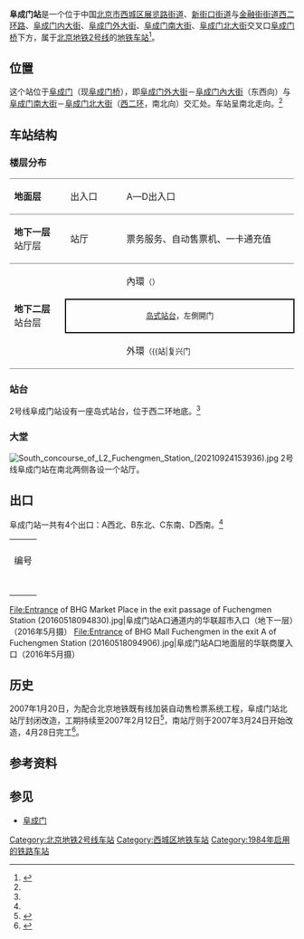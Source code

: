 {{noteTA
|G1 =Railway}}
{{Infobox station
| name = 阜成门
| eng_name = Fuchengmen<ref name=map2021>{{cite web|url=https://www.bjsubway.com/subway/images/luwangtu.png|title=北京城市轨道交通线网图|date=2021-12-31|access-date=2021-12-30|archive-date=2021-12-31|archive-url=https://web.archive.org/web/20211231004642/https://www.bjsubway.com/subway/images/luwangtu.png|dead-url=no}}</ref>
| linecolour = {{北京地铁颜色|2}}
| image = Platform of L2 Fuchengmen Station (20200804121431).jpg
| caption = 阜成门站2号线站台
| other_name = 
| country = {{PRC}}
| borough = [[北京市|北京市]][[西城区|西城区]][[展览路街道|展览路街道]]、[[新街口街道_(北京市)|新街口街道]]与[[金融街街道|金融街街道]]交界
| address = [[北京二环路|西二环路]]、[[阜成门内大街|阜成门内大街]]、[[阜成门外大街|阜成门外大街]]、[[阜成门南大街|阜成门南大街]]、[[阜成门北大街|阜成门北大街]]交叉口[[阜成门桥|阜成门桥]]下方
| coordinates = {{Coord|39.923501|116.356012|type:railwaystation_region:CN-11_source:GoogleMaps|format=dms|display=inline,title}}
| elevation = 
| operator = [[北京市地铁运营有限公司|北京市地铁运营有限公司]]
| lines = {{北京地铁线路名|2|SL}}
| distance = 
| platform = 1座[[岛式站台|岛式站台]]
| tracks = 2条
| bus_routes = 
| bus_stands = 
| connections = 公交站：阜成门内、阜成门、阜成门北
| structure = 地下车站
| hall = 分离式站厅
| depth = 
| levels = 
| interchange = 
| exits = 4个
| architect = 
| architectural_style = 
| colour = 
| type = 
| status = 运营中
| code = 203
| classification = 
| website = 
| built = 
| opened = 1984年9月20日<ref>{{cite web |title=地铁公司1981 -- 1990年地铁大事记 |url=http://bjsubway.com/node/1840 |website=北京地铁 |accessdate=2020-11-14 |archiveurl=https://web.archive.org/web/20101231221853/http://bjsubway.com/node/1840 |archivedate=2010-12-31}}</ref>
| pass_year = 
| passengers = 
| pass_system = 
| pass_rank = 
| mpassengers = 
| trains = 
| station_hours = 
| hours = 
| first = {{北京地铁线路名|2|S}}
:外环：05:14
:内环：05:28
| last = {{北京地铁线路名|2|S}}
:外环：22:19
:外环往{{站|积水潭}}：23:04
:内环：22:52
:内环往{{站|西直门}}：23:40
| adjacent = {{adjacent stations|system=北京地铁|line=2|left=车公庄|right=复兴门|note-left=0.960km|note-mid=距离[[西直门站|西直门]]1.869km|note-right=1.832km}}
| other_services = 
| route_map = {{Routemap|inline=yes|map=
utSTRf\utSTRg~~ ~~{{rmr|Licon=U|{{stl|北京地铁|复兴门}}}}
utSTR+BSl\utSTR+BSr
utSTR+BSl\utSTR+BSr
utSTRf\utSTRg~~ ~~{{rmr|Licon=D|{{stl|北京地铁|车公庄}}}}
}}
}}
'''阜成门站'''是一个位于中国[[北京市|北京市]][[西城区|西城区]][[展览路街道|展览路街道]]、[[新街口街道_(北京市)|新街口街道]]与[[金融街街道|金融街街道]][[北京二环路|西二环路]]、[[阜成门内大街|阜成门内大街]]、[[阜成门外大街|阜成门外大街]]、[[阜成门南大街|阜成门南大街]]、[[阜成门北大街|阜成门北大街]]交叉口[[阜成门桥|阜成门桥]]下方，属于[[北京地铁|北京地铁]][[北京地铁2号线|2号线]]的[[地铁车站|地铁车站]]<ref name=station>{{cite web |title=2号线 北京地铁官方网站 |url=https://www.bjsubway.com/station/xltcx/line2/2013-08-26/276.html |website=北京地铁 |accessdate=2020-11-14 |archive-date=2020-11-23 |archive-url=https://web.archive.org/web/20201123223329/http://bjsubway.com/station/xltcx/line2/2013-08-26/276.html |dead-url=no }}</ref>。

==位置==
这个站位于[[阜成门|阜成门]]（现[[阜成门桥|阜成门桥]]），即[[阜成门外大街|阜成门外大街]]－[[阜成门內大街|阜成门內大街]]（东西向）与[[阜成门南大街|阜成门南大街]]－[[阜成门北大街|阜成门北大街]]（[[北京二环路|西二环]]，南北向）交汇处。车站呈南北走向。<ref name=station/>

==车站结构==
=== 楼层分布 ===
{|cellspacing=0 cellpadding=3
|style="border-top:solid 1px gray;border-bottom:solid 1px gray;" width=100|'''地面层'''
|style="border-top:solid 1px gray;border-bottom:solid 1px gray;" width=100|出入口
|style="border-top:solid 1px gray;border-bottom:solid 1px gray;" width=350|A—D出入口
|-
|style="border-bottom:solid 1px gray;"|'''地下一层'''<br />站厅层
|style="border-bottom:solid 1px gray;"|站厅
|style="border-bottom:solid 1px gray;"|票务服务、自动售票机、一卡通充值
|-
|style="border-bottom:solid 1px gray;" rowspan=3|'''地下二层'''<br />站台层
|{{arrow|L}}
|{{北京地铁线路名|2|c}}內環<small>（{{站|车公庄}}）</small>
|-
|style="border-right:solid 2px black;border-left:solid 2px black;border-top:solid 2px black;border-bottom:solid 2px black;" colspan=2|<center><small>[[岛式站台|岛式站台]]，左側開门</small></center>
|-
|style="border-bottom:solid 1px gray;"|{{arrow|R}}
|style="border-bottom:solid 1px gray;"|{{北京地铁线路名|2|c}}外環<small>（{{站|复兴门||北京市}}）</small>
|}

=== 站台 ===
2号线阜成门站设有一座岛式站台，位于西二环地底。<ref name=station/>
{{multiple image|align=center|direction=vertical|width=700
|image1=Platform panorama of L2 Fuchengmen Station (20200804140017).jpg|caption1=<center>站台全景（2020年8月摄）</center>
}}
=== 大堂 ===
[[File:South_concourse_of_L2_Fuchengmen_Station_(20210924153936).jpg|thumb]]
2号线阜成门站在南北两侧各设一个站厅。

==出口==
阜成门站一共有4个出口：A西北、B东北、C东南、D西南。<ref name=station/>
{| class="wikitable"
| colspan="5" align="center" bgcolor="{{北京地铁颜色|2}}" |
|-
! 编号 
! 指示
! 建议前往的目的地 
! 照片
!无障碍设施
|-
| {{港鐵出口|A}} 
| 阜成门外大街（北侧） 
| 华联商厦、阜外心血管病医院、四川大厦 
| [[File:Exit_A_of_Fuchengmen_Station_(20201210152350).jpg|150px]]
|{{n/a}}
|-
| {{港鐵出口|B}} 
| 阜成门内大街（北侧） 
| [[妙应寺|白塔寺]]、[[北京鲁迅博物馆|北京鲁迅博物馆]] 
| [[File:Exit_B_of_Fuchengmen_Station_(20210307180438).jpg|150px]]
|{{n/a}}
|-
| {{港鐵出口|C|附=輪}} 
| 阜成门南大街（东侧） 
| 中国邮政大厦、金融大楼 
| [[File:Exit_C_of_Fuchengmen_Station_(20210924153525).jpg|150px]]
|[[File:Exit_C_stair_lift_1_of_Fuchengmen_Station_(20210924153816).jpg|150px]]<br />[[File:Exit_C_stair_lift_2_of_Fuchengmen_Station_(20210924153855).jpg|150px]]
|-
| {{港鐵出口|D}} 
| 阜成门外大街（南侧） 
| 万通新世界商场 
|[[File:Exit_D_of_Fuchengmen_Station_(20200804121723).jpg|150px]]
|{{n/a}}
|-
| bgcolor="#EEEEEE" colspan=5 | {{港鐵出口|註=輪}}
|}
<gallery>
File:Entrance of BHG Market Place in the exit passage of Fuchengmen Station (20160518094830).jpg|阜成门站A口通道内的华联超市入口（地下一层）（2016年5月摄）
File:Entrance of BHG Mall Fuchengmen in the exit A of Fuchengmen Station (20160518094906).jpg|阜成门站A口地面层的华联商厦入口（2016年5月摄）
</gallery>

== 历史 ==
2007年1月20日，为配合北京地铁既有线加装自动售检票系统工程，阜成门站北站厅封闭改造，工期持续至2007年2月12日<ref>{{cite news|url=http://auto.sohu.com/20070119/n247708440.shtml|title=北京地铁阜成门站北厅明起改造 工期24天|work=[[北京青年报|北京青年报]]|date=2007-01-19|accessdate=2021-05-13|archive-date=2021-05-13|archive-url=https://web.archive.org/web/20210513074343/http://auto.sohu.com/20070119/n247708440.shtml|dead-url=no}}</ref>，南站厅则于2007年3月24日开始改造，4月28日完工<ref>{{cite news|url=http://news.sohu.com/20070320/n248842846.shtml|title=3月24日至4月28日地铁阜成门站南厅改造施工 C、D口停用|publisher=首都之窗|date=2007-03-20|accessdate=2021-05-13|archive-date=2021-05-13|archive-url=https://web.archive.org/web/20210513074342/http://news.sohu.com/20070320/n248842846.shtml|dead-url=no}}</ref>。

==参考资料==
{{reflist}}

==参见==
{{commonscat|Fuchengmen Station}}
*[[阜成门|阜成门]]

{{北京地铁2号线}}

[[Category:北京地铁2号线车站|Category:北京地铁2号线车站]]
[[Category:西城区地铁车站|Category:西城区地铁车站]]
[[Category:1984年启用的铁路车站|Category:1984年启用的铁路车站]]
